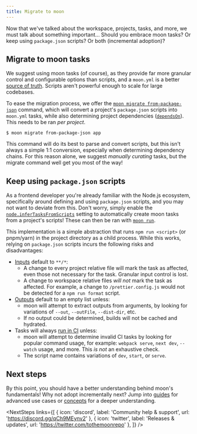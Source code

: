 ```yaml
---
title: Migrate to moon
---
```



Now that we've talked about the workspace, projects, tasks, and more, we must talk about something
important... Should you embrace moon tasks? Or keep using `package.json` scripts? Or both
(incremental adoption)?

## Migrate to moon tasks

We suggest using moon tasks (of course), as they provide far more granular control and configurable
options than scripts, and a `moon.yml` is a better
[source of truth](./faq#what-should-be-considered-the-source-of-truth). Scripts aren't powerful
enough to scale for large codebases.

To ease the migration process, we offer the
[`moon migrate from-package-json`](./commands/migrate/from-package-json) command, which will convert
a project's `package.json` scripts into `moon.yml` tasks, while also determining project
dependencies ([`dependsOn`](./config/project#dependsOn)). This needs to be ran _per project_.

```shell
$ moon migrate from-package-json app
```

This command will do its best to parse and convert scripts, but this isn't always a simple 1:1
conversion, especially when determining dependency chains. For this reason alone, we suggest
_manually curating_ tasks, but the migrate command well get you most of the way!

## Keep using `package.json` scripts

As a frontend developer you're already familiar with the Node.js ecosystem, specifically around
defining and using `package.json` scripts, and you may not want to deviate from this. Don't worry,
simply enable the [`node.inferTasksFromScripts`](./config/toolchain#infertasksfromscripts) setting
to automatically create moon tasks from a project's scripts! These can then be ran with
[`moon run`](./commands/run).

This implementation is a simple abstraction that runs `npm run <script>` (or pnpm/yarn) in the
project directory as a child process. While this works, relying on `package.json` scripts incurs the
following risks and disadvantages:

- [Inputs](./config/project#inputs) default to `**/*`:
  - A change to every project relative file will mark the task as affected, even those not necessary
    for the task. Granular input control is lost.
  - A change to workspace relative files _will not_ mark the task as affected. For example, a change
    to `/prettier.config.js` would not be detected for a `npm run format` script.
- [Outputs](./config/project#outputs) default to an empty list unless:
  - moon will attempt to extract outputs from arguments, by looking for variations of `--out`,
    `--outFile`, `--dist-dir`, etc.
  - If no output could be determined, builds will not be cached and hydrated.
- Tasks will always [run in CI](./config/project#runinci) unless:
  - moon will attempt to determine invalid CI tasks by looking for popular command usage, for
    example: `webpack serve`, `next dev`, `--watch` usage, and more. This _is not_ an exhaustive
    check.
  - The script name contains variations of `dev`, `start`, or `serve`.

## Next steps

By this point, you should have a better understanding behind moon's fundamentals! Why not adopt
incrementally next? Jump into [guides](./guides/ci) for advanced use cases or [concepts](./concepts)
for a deeper understanding.

<NextSteps
  links={[
    { icon: 'discord', label: 'Community help & support', url: 'https://discord.gg/qCh9MEynv2' },
    { icon: 'twitter', label: 'Releases & updates', url: 'https://twitter.com/tothemoonrepo' },
  ]}
/>
